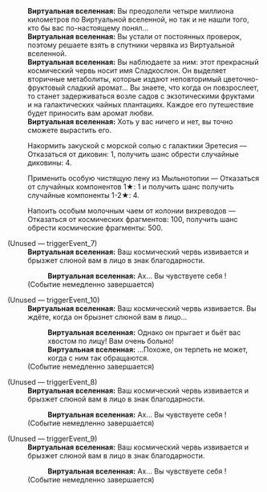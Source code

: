 {{Диалог Начало}}
:'''Виртуальная вселенная:''' Вы преодолели четыре миллиона километров по Виртуальной вселенной, но так и не нашли того, кто бы вас по-настоящему понял...
:'''Виртуальная вселенная:''' Вы устали от постоянных проверок, поэтому решаете взять в спутники червяка из Виртуальной вселенной.
:'''Виртуальная вселенная:''' Вы наблюдаете за ним: этот прекрасный космический червь носит имя Сладкослюн. Он выделяет вторичные метаболиты, которые издают неповторимый цветочно-фруктовый сладкий аромат... Вы знаете, что когда он повзрослеет, то станет задерживаться возле садов с экзотическими фруктами и на галактических чайных плантациях. Каждое его путешествие будет приносить вам аромат любви.
:'''Виртуальная вселенная:''' Хоть у вас ничего и нет, вы точно сможете вырастить его.
:{{Диалог|Звезда}} Накормить закуской с морской солью с галактики Эретесия &mdash; Отказаться от диковин: 1, получить шанс обрести случайные диковины: 4.
:{{Диалог|Звезда}} Применить особую чистящую пену из Мыльнотопии &mdash; Отказаться от случайных компонентов 1★: 1 и получить шанс получить случайные компоненты 1-2★: 4.
:{{Диалог|Звезда}} Напоить особым молочным чаем от колонии вихреводов &mdash; Отказаться от космических фрагментов: 100, получить шанс обрести космические фрагменты: 500.

;(Unused &mdash; triggerEvent_7)
:'''Виртуальная вселенная:''' Ваш космический червь извивается и брызжет слюной вам в лицо в знак благодарности.
::'''Виртуальная вселенная:''' Ах... Вы чувствуете себя {{MC|ж=такой счастливой|м=таким счастливым}}!
:;(Событие немедленно завершается)

;(Unused &mdash; triggerEvent_10)
:'''Виртуальная вселенная:''' Ваш космический червь извивается. Вы ждёте, когда он брызнет слюной вам в лицо...
::'''Виртуальная вселенная:''' Однако он прыгает и бьёт вас хвостом по лицу! Вам очень больно!
::'''Виртуальная вселенная:''' ...Похоже, он терпеть не может, когда с ним так обращаются.
:;(Событие немедленно завершается)

;(Unused &mdash; triggerEvent_8)
:'''Виртуальная вселенная:''' Ваш космический червь извивается и брызжет слюной вам в лицо в знак благодарности.
::'''Виртуальная вселенная:''' Ах... Вы чувствуете себя {{MC|ж=такой счастливой|м=таким счастливым}}!
:;(Событие немедленно завершается)

;(Unused &mdash; triggerEvent_9)
:'''Виртуальная вселенная:''' Ваш космический червь извивается и брызжет слюной вам в лицо в знак благодарности.
::'''Виртуальная вселенная:''' Ах... Вы чувствуете себя {{MC|ж=такой счастливой|м=таким счастливым}}!
:;(Событие немедленно завершается)
{{Диалог Конец}}